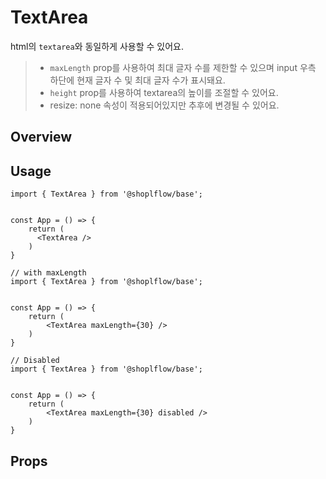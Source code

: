 
# TextArea
html의 `textarea`와 동일하게 사용할 수 있어요.

> - `maxLength` prop를 사용하여 최대 글자 수를 제한할 수 있으며 input 우측 하단에 현재 글자 수 및 최대 글자 수가 표시돼요.
> - `height` prop를 사용하여 textarea의 높이를 조절할 수 있어요.
> -  resize: none 속성이 적용되어있지만 추후에 변경될 수 있어요.

## Overview
<Canvas of={TextAreaStories.Playground} />

## Usage
```tsx
import { TextArea } from '@shoplflow/base';


const App = () => {
    return (
      <TextArea />
    )
}
```

```tsx
// with maxLength
import { TextArea } from '@shoplflow/base';


const App = () => {
    return (
        <TextArea maxLength={30} />
    )
}
```
```tsx
// Disabled
import { TextArea } from '@shoplflow/base';


const App = () => {
    return (
        <TextArea maxLength={30} disabled />
    )
}
```

## Props
<Controls of={TextAreaStories.Playground} />
